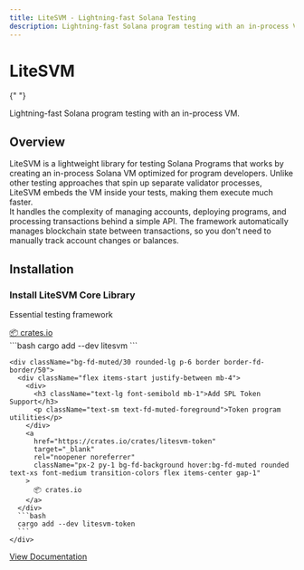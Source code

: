 ```yaml
---
title: LiteSVM - Lightning-fast Solana Testing
description: Lightning-fast Solana program testing with an in-process VM. Test your programs 10x faster without network overhead or validator processes.
---
```



<div className="flex flex-col items-center justify-center text-center px-6 py-12 md:py-16">
  <h1 className="mb-4 text-5xl font-bold bg-gradient-to-r from-[#14F195] to-[#9945FF] bg-clip-text text-transparent">
    LiteSVM
  </h1>

{" "}

<div className="text-xl text-fd-muted-foreground mb-4 max-w-2xl">
  Lightning-fast Solana program testing with an in-process VM.
</div>

</div>

<div className="mt-4 mb-8">
  <div className="bg-fd-muted/50 rounded-lg p-8 mx-auto">
    <h2 className="text-3xl font-bold text-left mb-6 bg-gradient-to-r from-[#14F195] to-[#9945FF] bg-clip-text text-transparent">
      Overview
    </h2>
    <div className="mb-4">
      LiteSVM is a lightweight library for testing Solana Programs that works by
      creating an in-process Solana VM optimized for program developers. Unlike
      other testing approaches that spin up separate validator processes,
      LiteSVM embeds the VM inside your tests, making them execute much faster.
    </div>
    <div>
      It handles the complexity of managing accounts, deploying programs, and
      processing transactions behind a simple API. The framework automatically
      manages blockchain state between transactions, so you don't need to
      manually track account changes or balances.
    </div>
  </div>
</div>

<div className="px-6 mb-12">
  <h2 className="text-3xl font-bold text-left mb-8 bg-gradient-to-r from-[#14F195] to-[#9945FF] bg-clip-text text-transparent">
    Installation
  </h2>
  
  <div className="flex flex-col gap-6">
    <div className="bg-fd-muted/30 rounded-lg p-6 border border-fd-border/50">
      <div className="flex items-start justify-between mb-4">
        <div>
          <h3 className="text-lg font-semibold mb-1">Install LiteSVM Core Library</h3>
          <p className="text-sm text-fd-muted-foreground">Essential testing framework</p>
        </div>
        <a
          href="https://crates.io/crates/litesvm"
          target="_blank"
          rel="noopener noreferrer"
          className="px-2 py-1 bg-fd-background hover:bg-fd-muted rounded text-xs font-medium transition-colors flex items-center gap-1"
        >
          📦 crates.io
        </a>
      </div>
      ```bash
      cargo add --dev litesvm
      ```
    </div>

    <div className="bg-fd-muted/30 rounded-lg p-6 border border-fd-border/50">
      <div className="flex items-start justify-between mb-4">
        <div>
          <h3 className="text-lg font-semibold mb-1">Add SPL Token Support</h3>
          <p className="text-sm text-fd-muted-foreground">Token program utilities</p>
        </div>
        <a
          href="https://crates.io/crates/litesvm-token"
          target="_blank"
          rel="noopener noreferrer"
          className="px-2 py-1 bg-fd-background hover:bg-fd-muted rounded text-xs font-medium transition-colors flex items-center gap-1"
        >
          📦 crates.io
        </a>
      </div>
      ```bash
      cargo add --dev litesvm-token
      ```
    </div>

  </div>
</div>

<div className="flex gap-4 flex-wrap justify-center mt-12 mb-12">
  <a
    href="/docs/getting-started"
    className="px-6 py-3 bg-gradient-to-r from-[#14F195] to-[#9945FF] text-black font-semibold rounded-lg hover:opacity-90 transition-opacity"
  >
    View Documentation
  </a>
</div>
